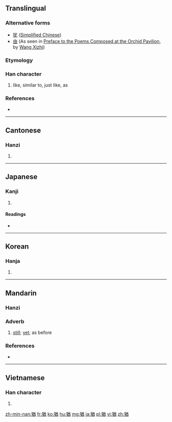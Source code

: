 ==Translingual==

===Alternative forms===
* [[犹]] ([[Simplified Chinese]])
* [[由]] (As seen in [[wikisource:Preface to the Poems Composed at the Orchid Pavilion|Preface to the Poems Composed at the Orchid Pavilion]], by [[wikipedia:Wang Xizhi|Wang Xizhi]])

===Etymology===
{{Han compound|犬|酋|c1=s|c2=p|ls=psc}}

===Han character===
{{Han char|rn=94|rad=犬|as=09|sn=12|four=4826<sub>1</sub>|canj=大竹廿金田 (KHTCW)}}

# like, similar to, just like, as

===References===
* {{Han ref|kx=0715.200|dkj=20557|dj=1127.160|hdz=21359.090|uh=7336|ud=29494|bh=B553|bd=46419}}

----

==Cantonese==

===Hanzi===
{{yue-hanzi|jyut=|y=yau4|sim=犹}}

# {{defn|lang=yue|sort=犬09}}

----

==Japanese==

===Kanji===
{{ja-kanji|grade=c|rs=犬09}}

# {{defn|lang=ja|sort=犬09}}

====Readings====
* {{ja-readings|on=[[ゆう]] (yū)|kun=[[なお]] (nao)|nanori=}}

----

==Korean==

===Hanja===
{{ko-hanja|hangeul=유|eumhun=|rv=yu|mr=yu|y=yu}}

# {{defn|lang=ko|sort=犬09}}

----

==Mandarin==
{{zh-hanzi-box|[[犹]]|猶}}

===Hanzi===
{{cmn-hanzi|sim=犹|pin=[[yóu]] ([[you2]])|wg=yu<sup>2</sup>}}

===Adverb===
{{cmn-adv|t|pin=yóu|pint=you2|tra=猶|sim=犹|rs=犬09}}

# {{senseid|cmn|still}} {{cx|literary|lang=cmn|script=traditional|sort=犬09|sort2=you2}} [[still]]; [[yet]]; as before

===References===
* {{cite web|url=http://dict.revised.moe.edu.tw/cgi-bin/newDict/dict/index.html|title=猶|work=Guoyu Cidian On-line Mandarin Dictionary (國語辭典)|language=Mandarin|accessdate=2011-10-19}}

----

==Vietnamese==

===Han character===
{{vi-hantu|[[do]]|rs=犬09}}

# {{defn|lang=vi|sort=犬09}}

[[zh-min-nan:猶]]
[[fr:猶]]
[[ko:猶]]
[[hu:猶]]
[[mg:猶]]
[[ja:猶]]
[[pl:猶]]
[[vi:猶]]
[[zh:猶]]